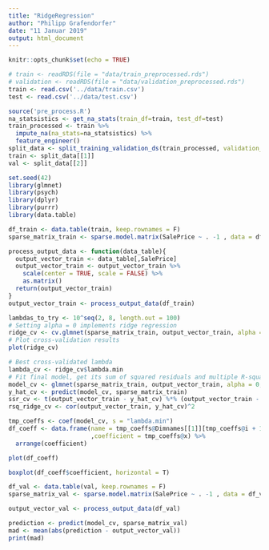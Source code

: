 ```yaml
---
title: "RidgeRegression"
author: "Philipp Grafendorfer"
date: "11 Januar 2019"
output: html_document
---
```


```r
knitr::opts_chunk$set(echo = TRUE)
```

```r
# train <- readRDS(file = "data/train_preprocessed.rds")
# validation <- readRDS(file = "data/validation_preprocessed.rds")
train <- read.csv('../data/train.csv')
test <- read.csv('../data/test.csv')
```

```r
source('pre_process.R')
na_statsistics <- get_na_stats(train_df=train, test_df=test)
train_processed <- train %>% 
  impute_na(na_stats=na_statsistics) %>%  
  feature_engineer()
split_data <- split_training_validation_ds(train_processed, validation_fraction=0.2)
train <- split_data[[1]]
val <- split_data[[2]]
```


```r
set.seed(42)
library(glmnet)
library(psych)
library(dplyr)
library(purrr)
library(data.table)
```

```r
df_train <- data.table(train, keep.rownames = F)
sparse_matrix_train <- sparse.model.matrix(SalePrice ~ . -1 , data = df_train)

process_output_data <- function(data_table){
  output_vector_train <- data_table[,SalePrice]
  output_vector_train <- output_vector_train %>% 
    scale(center = TRUE, scale = FALSE) %>% 
    as.matrix()
  return(output_vector_train)
}
output_vector_train <- process_output_data(df_train)
```


```r
lambdas_to_try <- 10^seq(2, 8, length.out = 100)
# Setting alpha = 0 implements ridge regression
ridge_cv <- cv.glmnet(sparse_matrix_train, output_vector_train, alpha = 0, lambda = lambdas_to_try, standardize = TRUE, nfolds = 10)
# Plot cross-validation results
plot(ridge_cv)
```

```r
# Best cross-validated lambda
lambda_cv <- ridge_cv$lambda.min
# Fit final model, get its sum of squared residuals and multiple R-squared
model_cv <- glmnet(sparse_matrix_train, output_vector_train, alpha = 0, lambda = lambda_cv, standardize = TRUE)
y_hat_cv <- predict(model_cv, sparse_matrix_train)
ssr_cv <- t(output_vector_train - y_hat_cv) %*% (output_vector_train - y_hat_cv)
rsq_ridge_cv <- cor(output_vector_train, y_hat_cv)^2
```

```r
tmp_coeffs <- coef(model_cv, s = "lambda.min")
df_coeff <- data.frame(name = tmp_coeffs@Dimnames[[1]][tmp_coeffs@i + 1]
                       ,coefficient = tmp_coeffs@x) %>% 
  arrange(coefficient)
```

```r
plot(df_coeff)
```

```r
boxplot(df_coeff$coefficient, horizontal = T)
```

```r
df_val <- data.table(val, keep.rownames = F)
sparse_matrix_val <- sparse.model.matrix(SalePrice ~ . -1 , data = df_val)

output_vector_val <- process_output_data(df_val)
```

```r
prediction <- predict(model_cv, sparse_matrix_val)
mad <- mean(abs(prediction - output_vector_val))
print(mad)
```




